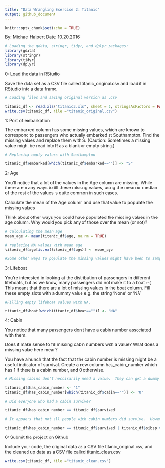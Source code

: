 ```yaml
---
title: "Data Wrangling Exercise 2: Titanic"
output: github_document
---
```


```r
knitr::opts_chunk$set(echo = TRUE)
```

By: Michael Halpert
Date: 10.20.2016


```r

# Loading the gdata, stringr, tidyr, and dplyr packages:
library(gdata)
library(stringr)
library(tidyr)
library(dplyr)
```

0: Load the data in RStudio

Save the data set as a CSV file called titanic_original.csv and load it in RStudio into a data frame.

```r

# Loading files and saving original version as .csv

titanic_df <- read.xls("titanic3.xls", sheet = 1, stringsAsFactors = FALSE)
write.csv(titanic_df, file ="titanic_original.csv")
```

1: Port of embarkation

The embarked column has some missing values, which are known to correspond to passengers who actually embarked at Southampton. Find the missing values and replace them with S. (Caution: Sometimes a missing value might be read into R as a blank or empty string.)


```r

# Replacing empty values with Southampton

titanic_df$embarked[which(titanic_df$embarked=="")] <- "S"

```



2: Age

You’ll notice that a lot of the values in the Age column are missing. While there are many ways to fill these missing values, using the mean or median of the rest of the values is quite common in such cases.

Calculate the mean of the Age column and use that value to populate the missing values

Think about other ways you could have populated the missing values in the age column. Why would you pick any of those over the mean (or not)?

```r

# calculating the mean age
mean_age <- mean(titanic_df$age, na.rm = TRUE)

# replacing NA values with mean age
titanic_df$age[is.na(titanic_df$age)] <- mean_age

#Some other ways to populate the missing values might have been to sample people who have spouses and children on the boat.  If they have kids, we could use the average of people who have children.  If they have siblings we can use the average of people who have siblings.  This would give us the average ages of adult and average ages of kids. 

```


3: Lifeboat

You’re interested in looking at the distribution of passengers in different lifeboats, but as we know, many passengers did not make it to a boat :-( This means that there are a lot of missing values in the boat column. Fill these empty slots with a dummy value e.g. the string 'None' or 'NA'

```r

#Filling empty lifeboat values with NA.

titanic_df$boat[which(titanic_df$boat=="")] <- "NA"

```


4: Cabin

You notice that many passengers don’t have a cabin number associated with them.

Does it make sense to fill missing cabin numbers with a value?  What does a missing value here mean?

You have a hunch that the fact that the cabin number is missing might be a useful indicator of survival. Create a new column has_cabin_number which has 1 if there is a cabin number, and 0 otherwise.

```r

# Missing cabins don't neccisarily need a value.  They can get a dummy value such as NA.  A missing value likely means that no one survived to report the cabin number, or the passengar was in third class.  It seems that most third class passengars did not have a cabin. 

titanic_df$has_cabin_number <- "1"
titanic_df$has_cabin_number[which(titanic_df$cabin=="")] <- "0"

# Did everyone who had a cabin survive?

titanic_df$has_cabin_number == titanic_df$survived 

# It appaers that not all people with cabin numbers did survive.  However, on closer inspection of the data it appears that most cabin numbers were reported if the passenger had a family member survive. 

titanic_df$has_cabin_number == titanic_df$survived | titanic_df$sibsp >= 1 | titanic_df$parch >= 1

```


6: Submit the project on Github

Include your code, the original data as a CSV file titanic_original.csv, and the cleaned up data as a CSV file called titanic_clean.csv

```r

write.csv(titanic_df, file ="titanic_clean.csv")

```




